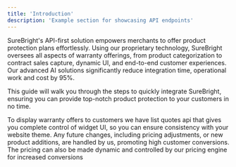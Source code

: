 ```yaml
---
title: 'Introduction'
description: 'Example section for showcasing API endpoints'
---
```


SureBright's API-first solution empowers merchants to offer product protection plans effortlessly. Using our proprietary technology, SureBright oversees all aspects of warranty offerings, from product categorization to contract sales capture, dynamic UI, and end-to-end customer experiences. Our advanced AI solutions significantly reduce integration time, operational work and cost by 95%.

This guide will walk you through the steps to quickly integrate SureBright, ensuring you can provide top-notch product protection to your customers in no time.

To display warranty offers to customers we have list quotes api that gives you complete control of widget UI, so you can ensure consistency with your website theme. Any future changes, including pricing adjustments, or new product additions, are handled by us, promoting high customer conversions. The pricing can also be made dynamic and controlled by our pricing engine for increased conversions

